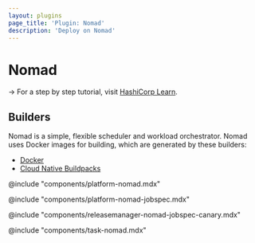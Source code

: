 ```yaml
---
layout: plugins
page_title: 'Plugin: Nomad'
description: 'Deploy on Nomad'
---
```


# Nomad

-> For a step by step tutorial, visit [HashiCorp
Learn](https://learn.hashicorp.com/collections/waypoint/get-started-nomad).

## Builders

Nomad is a simple, flexible scheduler and workload orchestrator. Nomad uses
Docker images for building, which are generated by these builders:

- [Docker](./docker)
- [Cloud Native Buildpacks](./pack)

@include "components/platform-nomad.mdx"

@include "components/platform-nomad-jobspec.mdx"

@include "components/releasemanager-nomad-jobspec-canary.mdx"

@include "components/task-nomad.mdx"
